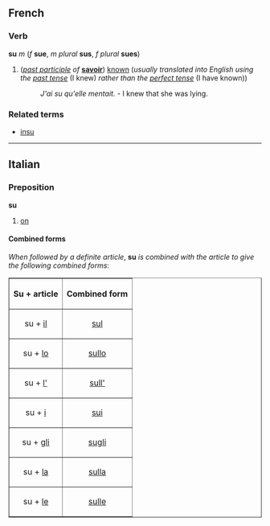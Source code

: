 ==French==
===Verb===
'''su''' ''m'' (''f'' '''sue''', ''m plural'' '''sus''', ''f plural'' '''sues''')

#(''[[past participle]] of'' '''[[savoir]]''') [[known]] (''usually translated into English using the [[past tense]]'' (I knew) ''rather than the [[perfect tense]]'' (I have known))
#:''J'ai su qu'elle mentait.'' - I knew that she was lying.

===Related terms===
*[[insu]]

----
==Italian==
===Preposition===
'''su'''

#[[on]]

====Combined forms====
''When followed by a definite article'', '''su''' ''is combined with the article to give the following combined forms'':

<table border="1" align="center" cellpadding="5">
<tr><th>Su + article<th>Combined form</tr>
<tr><td align="center">su + [[il#Italian|il]]<td align="center">[[sul#Italian|sul]]</tr>
<tr><td align="center">su + [[lo#Italian|lo]]<td align="center">[[sullo]]</tr>
<tr><td align="center">su + [[l'#Italian|l']]<td align="center">[[sull']]</tr>
<tr><td align="center">su + [[i#Italian|i]]<td align="center">[[sui]]</tr>
<tr><td align="center">su + [[gli]]<td align="center">[[sugli]]</tr>
<tr><td align="center">su + [[la#Italian|la]]<td align="center">[[sulla]]</tr>
<tr><td align="center">su + [[le#Italian|le]]<td align="center">[[sulle]]</tr>
</table>